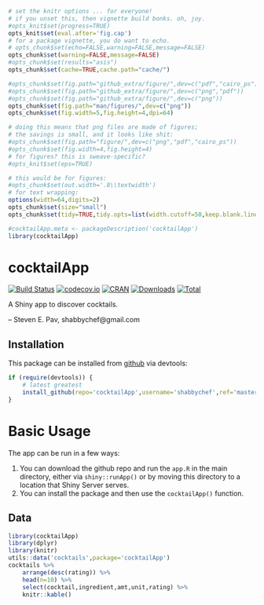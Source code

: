 ```r
# set the knitr options ... for everyone!
# if you unset this, then vignette build bonks. oh, joy.
#opts_knit$set(progress=TRUE)
opts_knit$set(eval.after='fig.cap')
# for a package vignette, you do want to echo.
# opts_chunk$set(echo=FALSE,warning=FALSE,message=FALSE)
opts_chunk$set(warning=FALSE,message=FALSE)
#opts_chunk$set(results="asis")
opts_chunk$set(cache=TRUE,cache.path="cache/")

#opts_chunk$set(fig.path="github_extra/figure/",dev=c("pdf","cairo_ps"))
#opts_chunk$set(fig.path="github_extra/figure/",dev=c("png","pdf"))
#opts_chunk$set(fig.path="github_extra/figure/",dev=c("png"))
opts_chunk$set(fig.path="man/figures/",dev=c("png"))
opts_chunk$set(fig.width=5,fig.height=4,dpi=64)

# doing this means that png files are made of figures;
# the savings is small, and it looks like shit:
#opts_chunk$set(fig.path="figure/",dev=c("png","pdf","cairo_ps"))
#opts_chunk$set(fig.width=4,fig.height=4)
# for figures? this is sweave-specific?
#opts_knit$set(eps=TRUE)

# this would be for figures:
#opts_chunk$set(out.width='.8\\textwidth')
# for text wrapping:
options(width=64,digits=2)
opts_chunk$set(size="small")
opts_chunk$set(tidy=TRUE,tidy.opts=list(width.cutoff=50,keep.blank.line=TRUE))

#cocktailApp.meta <- packageDescription('cocktailApp')
library(cocktailApp)
```

# cocktailApp

[![Build Status](https://travis-ci.org/shabbychef/cocktailApp.png)](https://travis-ci.org/shabbychef/cocktailApp)
[![codecov.io](http://codecov.io/github/shabbychef/cocktailApp/coverage.svg?branch=master)](http://codecov.io/github/shabbychef/cocktailApp?branch=master)
[![CRAN](http://www.r-pkg.org/badges/version/cocktailApp)](https://cran.r-project.org/package=cocktailApp)
[![Downloads](http://cranlogs.r-pkg.org/badges/cocktailApp?color=green)](http://www.r-pkg.org/pkg/cocktailApp)
[![Total](http://cranlogs.r-pkg.org/badges/grand-total/cocktailApp?color=green)](http://www.r-pkg.org/pkg/cocktailApp)



A Shiny app to discover cocktails.

-- Steven E. Pav, shabbychef@gmail.com

## Installation

This package can be installed from 
[github](https://www.github.com/shabbychef/cocktailApp "cocktailApp")
via devtools:

```r
if (require(devtools)) {
	# latest greatest
	install_github(repo='cocktailApp',username='shabbychef',ref='master')
}
```

# Basic Usage

The app can be run in a few ways: 

1. You can download the github repo and run the `app.R` in the main directory,
	 either via `shiny::runApp()` or by moving this directory to a location that
	 Shiny Server serves.
1. You can install the package and then use the `cocktailApp()` function.


## Data


```r
library(cocktailApp)
library(dplyr)
library(knitr)
utils::data('cocktails',package='cocktailApp')
cocktails %>%
	arrange(desc(rating)) %>%
	head(n=10) %>%
	select(cocktail,ingredient,amt,unit,rating) %>%
	knitr::kable()
```


